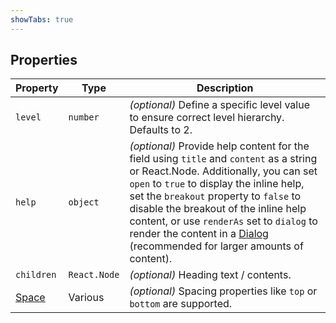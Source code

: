 ```yaml
---
showTabs: true
---
```


## Properties

| Property                                | Type         | Description                                                                                                                                                                                                                                                                                                                                                                                                            |
| --------------------------------------- | ------------ | ---------------------------------------------------------------------------------------------------------------------------------------------------------------------------------------------------------------------------------------------------------------------------------------------------------------------------------------------------------------------------------------------------------------------- |
| `level`                                 | `number`     | _(optional)_ Define a specific level value to ensure correct level hierarchy. Defaults to 2.                                                                                                                                                                                                                                                                                                                           |
| `help`                                  | `object`     | _(optional)_ Provide help content for the field using `title` and `content` as a string or React.Node. Additionally, you can set `open` to `true` to display the inline help, set the `breakout` property to `false` to disable the breakout of the inline help content, or use `renderAs` set to `dialog` to render the content in a [Dialog](/uilib/components/dialog/) (recommended for larger amounts of content). |
| `children`                              | `React.Node` | _(optional)_ Heading text / contents.                                                                                                                                                                                                                                                                                                                                                                                  |
| [Space](/uilib/layout/space/properties) | Various      | _(optional)_ Spacing properties like `top` or `bottom` are supported.                                                                                                                                                                                                                                                                                                                                                  |
